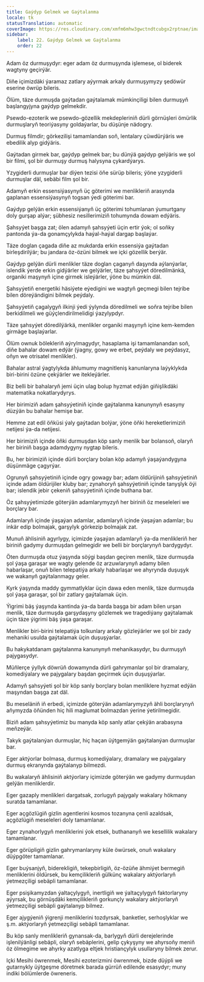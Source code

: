 ```yaml
---
title: Gaýdyp Gelmek we Gaýtalanma
locale: tk
statusTranslation: automatic
coverImage: https://res.cloudinary.com/xmfm6mhw3gwctndtcubgx2rptnae/image/upload/v1741354419/small_cover_la_gran_rebelion_28716e29d2.webp
sidebar:
    label: 22. Gaýdyp Gelmek we Gaýtalanma
    order: 22
---
```

Adam öz durmuşydyr: eger adam öz durmuşynda işlemese, ol biderek wagtyny geçirýär.

Diňe içimizdäki ýaramaz zatlary aýyrmak arkaly durmuşymyzy şedöwür eserine öwrüp bileris.

Ölüm, täze durmuşda gaýtadan gaýtalamak mümkinçiligi bilen durmuşyň başlangyjyna gaýdyp gelmekdir.

Psewdo-ezoterik we psewdo-gözellik mekdepleriniň dürli görnüşleri ömürlik durmuşlaryň teoriýasyny goldaýarlar, bu düşünje nädogry.

Durmuş filmdir; görkezilişi tamamlandan soň, lentalary çüwdürýäris we ebedilik alyp gidýäris.

Gaýtadan girmek bar, gaýdyp gelmek bar; bu dünýä gaýdyp gelýäris we şol bir filmi, şol bir durmuşy durmuş halysyna çykardýarys.

Yzygiderli durmuşlar bar diýen tezisi öňe sürüp bileris; ýöne yzygiderli durmuşlar däl, sebäbi film şol bir.

Adamyň erkin essensiýasynyň üç göterimi we menlikleriň arasynda gaplanan essensiýasynyň togsan ýedi göterimi bar.

Gaýdyp gelýän erkin essensiýanyň üç göterimi tohumlanan ýumurtgany doly gurşap alýar; şübhesiz nesillerimiziň tohumynda dowam edýäris.

Şahsyýet başga zat; ölen adamyň şahsyýeti üçin ertir ýok; ol soňky pantonda ýa-da gonamçylykda haýal-haýal dargap başlaýar.

Täze doglan çagada diňe az mukdarda erkin essensiýa gaýtadan birleşdirilýär; bu jandara öz-özüni bilmek we içki gözellik berýär.

Gaýdyp gelýän dürli menlikler täze doglan çaganyň daşynda aýlanýarlar, islendik ýerde erkin gidýärler we gelýärler, täze şahsyýet döredilmänkä, organiki maşynyň içine girmek isleýärler, ýöne bu mümkin däl.

Şahsyýetiň energetiki häsiýete eýedigini we wagtyň geçmegi bilen tejribe bilen döreýändigini bilmek peýdaly.

Şahsyýetiň çagalygyň ilkinji ýedi ýylynda döredilmeli we soňra tejribe bilen berkidilmeli we güýçlendirilmelidigi ýazylypdyr.

Täze şahsyýet döredilýärkä, menlikler organiki maşynyň içine kem-kemden girmäge başlaýarlar.

Ölüm ownuk bölekleriň aýrylmagydyr, hasaplama işi tamamlanandan soň, diňe bahalar dowam edýär (ýagny, gowy we erbet, peýdaly we peýdasyz, oňyn we otrisatel menlikler).

Bahalar astral ýagtylykda ählumumy magnitleniş kanunlaryna laýyklykda biri-birini özüne çekýärler we itekleýärler.

Biz belli bir bahalaryň jemi üçin ulag bolup hyzmat edýän giňişlikdäki matematika nokatlarydyrys.

Her birimiziň adam şahsyýetiniň içinde gaýtalanma kanunynyň esasyny düzýän bu bahalar hemişe bar.

Hemme zat edil öňküsi ýaly gaýtadan bolýar, ýöne öňki hereketlerimiziň netijesi ýa-da netijesi.

Her birimiziň içinde öňki durmuşdan köp sanly menlik bar bolansoň, olaryň her biriniň başga adamdygyny nygtap bileris.

Bu, her birimiziň içinde dürli borçlary bolan köp adamyň ýaşaýandygyna düşünmäge çagyrýar.

Ogrunyň şahsyýetiniň içinde ogry gowagy bar; adam öldürijiniň şahsyýetiniň içinde adam öldürijiler kluby bar; zynahoryň şahsyýetiniň içinde tanyşlyk öýi bar; islendik jebir çekeniň şahsyýetiniň içinde buthana bar.

Öz şahsyýetimizde göterýän adamlarymyzyň her biriniň öz meseleleri we borçlary bar.

Adamlaryň içinde ýaşaýan adamlar, adamlaryň içinde ýaşaýan adamlar; bu inkär edip bolmajak, garşylyk görkezip bolmajak zat.

Munuň ählisiniň agyrlygy, içimizde ýaşaýan adamlaryň ýa-da menlikleriň her biriniň gadymy durmuşdan gelmegidir we belli bir borçlarynyň bardygydyr.

Öten durmuşda otuz ýaşynda söýgi başdan geçiren menlik, täze durmuşda şol ýaşa garaşar we wagty gelende öz arzuwlarynyň adamy bilen habarlaşar, onuň bilen telepatiýa arkaly habarlaşar we ahyrynda duşuşyk we wakanyň gaýtalanmagy geler.

Kyrk ýaşynda maddy gymmatlyklar üçin dawa eden menlik, täze durmuşda şol ýaşa garaşar, şol bir zatlary gaýtalamak üçin.

Ýigrimi bäş ýaşynda kantinda ýa-da barda başga bir adam bilen urşan menlik, täze durmuşda garşydaşyny gözlemek we tragediýany gaýtalamak üçin täze ýigrimi bäş ýaşa garaşar.

Menlikler biri-birini telepatiýa tolkunlary arkaly gözleýärler we şol bir zady mehaniki usulda gaýtalamak üçin duşuşýarlar.

Bu hakykatdanam gaýtalanma kanunynyň mehanikasydyr, bu durmuşyň pajygasydyr.

Müňlerçe ýyllyk döwrüň dowamynda dürli gahrymanlar şol bir dramalary, komediýalary we pajygalary başdan geçirmek üçin duşuşýarlar.

Adamyň şahsyýeti şol bir köp sanly borçlary bolan menliklere hyzmat edýän maşyndan başga zat däl.

Bu meseläniň iň erbedi, içimizde göterýän adamlarymyzyň ähli borçlarynyň aňymyzda öňünden hiç hili maglumat bolmazdan ýerine ýetirilmegidir.

Biziň adam şahsyýetimiz bu manyda köp sanly atlar çekýän arabasyna meňzeýär.

Takyk gaýtalanýan durmuşlar, hiç haçan üýtgemýän gaýtalanýan durmuşlar bar.

Eger aktýorlar bolmasa, durmuş komediýalary, dramalary we pajygalary durmuş ekranynda gaýtalanyp bilmezdi.

Bu wakalaryň ählisiniň aktýorlary içimizde göterýän we gadymy durmuşdan gelýän menliklerdir.

Eger gazaply menlikleri dargatsak, zorlugyň pajygaly wakalary hökmany suratda tamamlanar.

Eger açgözlügiň gizlin agentlerini kosmos tozanyna çenli azaldsak, açgözlügiň meseleleri doly tamamlanar.

Eger zynahorlygyň menliklerini ýok etsek, buthananyň we kesellilik wakalary tamamlanar.

Eger görüpligiň gizlin gahrymanlaryny küle öwürsek, onuň wakalary düýpgöter tamamlanar.

Eger buýsanjyň, biderekligiň, tekepbirligiň, öz-özüňe ähmiýet bermegiň menliklerini öldürsek, bu kemçilikleriň gülkünç wakalary aktýorlaryň ýetmezçiligi sebäpli tamamlanar.

Eger psişikamyzdan ýaltaçylygyň, inertligiň we ýaltaçylygyň faktorlaryny aýyrsak, bu görnüşdäki kemçilikleriň gorkunçly wakalary aktýorlaryň ýetmezçiligi sebäpli gaýtalanyp bilmez.

Eger ajygýeniň ýigrenji menliklerini tozdyrsak, banketler, serhoşlyklar we ş.m. aktýorlaryň ýetmezçiligi sebäpli tamamlanar.

Bu köp sanly menlikleriň gynansak-da, barlygyň dürli derejelerinde işlenilýänligi sebäpli, olaryň sebäplerini, gelip çykyşyny we ahyrsoňy meniň öz ölmegime we ahyrky azatlyga eltjek hristiançylyk usullaryny bilmek zerur.

Içki Mesihi öwrenmek, Mesihi ezoterizmini öwrenmek, bizde düýpli we gutarnykly üýtgeşme döretmek barada gürrüň edilende esasydyr; muny indiki bölümlerde öwreneris.


